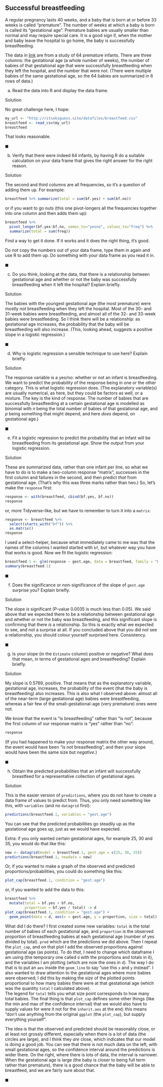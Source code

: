 ##  Successful breastfeeding


 A regular pregnancy lasts 40 weeks, and a
baby that is born at or before 33 weeks is called
"premature". The number of weeks at which a baby is born is called
its "gestational age". 
Premature babies are usually smaller than normal and
may require special care. It is a good sign if, when the mother and
baby leave the hospital to go home, the baby is successfully breastfeeding.

The data in
[link](http://ritsokiguess.site/datafiles/breastfeed.csv) are from
a study of 64 premature infants. There are three columns: the
gestational age (a whole number of weeks), the number of babies of
that gestational age that were successfully breastfeeding when they
left the hospital, and the number that were not. (There were multiple
babies of the same gestational age, so the 64 babies are summarized in
6 rows of data.)



(a) Read the data into R and display the data frame.


Solution


No great challenge here, I hope:
```r
my_url <- "http://ritsokiguess.site/datafiles/breastfeed.csv"
breastfeed <- read_csv(my_url)
breastfeed
```

     

That looks reasonable.

$\blacksquare$


(b) Verify that there were indeed 64 infants, by having R do a
suitable calculation on your data frame that gives the right answer
for the right reason.


Solution


The second and third columns are all frequencies, so it's a
question of adding them up. For example:

```r
breastfeed %>% summarize(total = sum(bf.yes) + sum(bf.no))
```

 

or if you want to go nuts (this one pivot-longers all the frequencies
together into one column and then adds them up):

```r
breastfeed %>%
  pivot_longer(bf.yes:bf.no, names_to="yesno", values_to="freq") %>%
  summarize(total = sum(freq))
```

 

Find a way to get it done. If it works and it does the right thing,
it's good. 

Do *not* copy the numbers out of your data frame, type them in
again and use R to add them up. Do something with your data frame as
you read it in.

$\blacksquare$

(c) Do you think, looking at the data, that there is a
relationship between gestational age and whether or not the baby was
successfully breastfeeding when it left the hospital? Explain briefly.


Solution


The babies with the youngest gestational age (the most premature)
were mostly *not* breastfeeding when they left the
hospital. Most of the 30- and 31-week babies were breastfeeding,
and almost all of the 32- and 33-week babies were
breastfeeding. So I think there will be a relationship: as
gestational age increases, the probability that the baby will be
breastfeeding will also increase. (This, looking ahead, suggests a
positive slope in a logistic regression.)

$\blacksquare$

(d) Why is logistic regression a sensible technique to use
here? Explain briefly.


Solution


The response variable is a yes/no: whether or not an infant is
breastfeeding. We want to predict the probability of the response
being in one or the other category. This is what logistic
regression does. (The explanatory variable(s) are usually
numerical, as here, but they could be factors as well, or a
mixture. The key is the kind of response. The number of babies
that are successfully breastfeeding at a certain gestational age
is modelled as binomial with $n$ being the total number of babies
of that gestational age, and $p$ being something that might
depend, and here *does* depend, on gestational age.)
    
$\blacksquare$

(e) Fit a logistic regression to predict the probability that
an infant will be breastfeeding from its gestational age. Show the
output from your logistic regression.


Solution


These are summarized data, rather than one infant per line, so
what we have to do is to make a two-column response "matrix",
successes in the first column and failures in the second, and then
predict *that* from gestational age. (That's why this was
three marks rather than two.)
So, let's make the `response` first:
```r
response <- with(breastfeed, cbind(bf.yes, bf.no))
response
```

     

or, more Tidyverse-like, but we have to remember to turn it into a
`matrix`:

```r
response <- breastfeed %>%
  select(starts_with("bf")) %>%
  as.matrix()
response
```

 

I used a select-helper, because what immediately came to me was that
the names of the columns I wanted started with `bf`, but
whatever way you have that works is good.
Now we fit the logistic regression:

```r
breastfeed.1 <- glm(response ~ gest.age, data = breastfeed, family = "binomial")
summary(breastfeed.1)
```

 

$\blacksquare$

(f) Does the significance or non-significance of the slope of
`gest.age` surprise you? Explain briefly.


Solution


The slope *is* significant (P-value 0.0035 is much less than
0.05). We said above that we expected there to be a relationship
between gestational age and whether or not the baby was
breastfeeding, and this significant slope is confirming that there
*is* a relationship. So this is exactly what we expected to
see, and not a surprise at all.
If you concluded above that you did *not* see a relationship,
you should colour yourself surprised here. Consistency.

$\blacksquare$

(g) Is your slope (in the `Estimate` column) positive or
negative? What does that mean, in terms of gestational ages and
breastfeeding? Explain briefly.
 

Solution


My slope is 0.5769, positive. That means that as the explanatory
variable, gestational age, increases, the probability of the event
(that the baby is breastfeeding) also increases.
This is also what I observed above: almost all of the near-term
(large gestational age) babies were breastfeeding, whereas a fair
few of the small-gestational-age (very premature) ones were not. 

We know that the event is "is breastfeeding" rather than "is not", because the first column of our response matrix is "yes" rather than "no": 

```r
response
```

(If you had happened to make your response matrix the other way around, the event would have been "is not breastfeeding", and then your slope would have been the same size but *negative*.)



$\blacksquare$

(h) Obtain the predicted probabilities that an infant will
successfully breastfeed for a representative collection of gestational ages.

Solution


This is the easier version of `predictions`, where you do not
have to create a data frame of values to predict from.
Thus, you only need something like this, with `variables` (and no `datagrid` first):

```r
predictions(breastfeed.1, variables = "gest.age")
```

     

You can see that the predicted probabilities go steadily up as the
gestational age goes up, just as we would have expected.

Extra: if you only wanted certain gestational ages, for example 25, 30 and
35, you would do that like this:

```r
new <- datagrid(model = breastfeed.1, gest.age = c(25, 30, 35))
predictions(breastfeed.1, newdata = new)
```

 

Or, if you wanted to make a graph of the observed and predicted
proportions/probabilities, you could do something like this:

```r
plot_cap(breastfeed.1, condition = "gest.age")
```

or, if you wanted to add the data to this:

```r
breastfeed %>% 
  mutate(total = bf.yes + bf.no, 
         proportion = bf.yes / total) -> d
plot_cap(breastfeed.1, condition = "gest.age") +
  geom_point(data = d, aes(x = gest.age, y = proportion, size = total), inherit.aes = FALSE)
```

 
What did I do there? I first created some new variables:
`total` is the total number of babies of each gestational age, and
`proportion` is the observed proportion of breastfeeding babies at
each gestational age (number of yes divided by total).
`pred` which are the predictions we did above. Then I repeat the `plot_cap`, and on that plot
I add the observed proportions against gestational age
(as points). To do *that*, I need to change which dataframe I am using (the temporary one called `d` with the proportions and totals in it), and the variables I am plotting (which are now the ones in `d`).
The way I
do that is to put an `aes` inside the `geom_line` to
say "use this `x` and `y` instead". I also
wanted to draw attention to the gestational ages where more babies
were observed; I did this by making the *size* of the plotted
points proportional to how many babies there were at that gestational
age (which was the quantity `total` I calculated above).  
The legend for `total` tells you what size point
corresponds to how many total babies. The final thing is that `plot_cap` defines some other things (like the min and max of the confidence interval) that we would also have to supply values for were it not for the `inherit.aes` at the end; this means "don't use anything from the original `ggplot` (the `plot_cap`), but supply everything yourself".

The idea is that the observed and predicted should be reasonably
close, or at least not grossly different, especially when there is a lot of data (the circles are large), and I think they *are*
close, which indicates that our model is doing a good job. You can see that there is not much data on the left, with small gestational ages, so the confidence interval around the predictions is wider there. On the right, where there is lots of data, the interval is narrower. When the gestational age is large (the baby is closer to being full term rather than premature), there is a good chance that the baby will be able to breastfeed, and we are fairly sure about that.
    
$\blacksquare$




